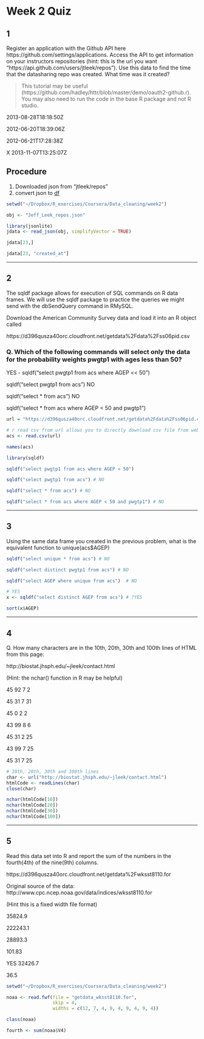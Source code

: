 # Week 2 Quiz

## 1 
Register an application with the Github API here https://github.com/settings/applications. Access the API to get information on your instructors repositories (hint: this is the url you want "https://api.github.com/users/jtleek/repos"). Use this data to find the time that the datasharing repo was created. What time was it created?

> This tutorial may be useful (https://github.com/hadley/httr/blob/master/demo/oauth2-github.r). You may also need to run the code in the base R package and not R studio.

2013-08-28T18:18:50Z

2012-06-20T18:39:06Z

2012-06-21T17:28:38Z

X 2013-11-07T13:25:07Z

## Procedure
1. Downloaded json from "jtleek/repos"
2. convert json to [df](https://stackoverflow.com/questions/45038891/json-to-data-frame-in-r)

```r
setwd("~/Dropbox/R_exercises/Coursera/Data_cleaning/week2")

obj <- "Jeff_Leek_repos.json"

library(jsonlite)
jdata <- read_json(obj, simplifyVector = TRUE)

jdata[23,]

jdata[23, "created_at"]
```



------------------------------------------------------

## 2
The sqldf package allows for execution of SQL commands on R data frames. We will use the sqldf package to practice the queries we might send with the dbSendQuery command in RMySQL. 

Download the American Community Survey data and load it into an R object called 

https://d396qusza40orc.cloudfront.net/getdata%2Fdata%2Fss06pid.csv

### Q. Which of the following commands will select only the data for the probability weights pwgtp1 with ages less than 50?

YES - sqldf("select pwgtp1 from acs where AGEP <\lt< 50")

sqldf("select pwgtp1 from acs") NO

sqldf("select * from acs") NO

sqldf("select * from acs where AGEP < 50 and pwgtp1")

```r
url = "https://d396qusza40orc.cloudfront.net/getdata%2Fdata%2Fss06pid.csv"

# r read csv from url allows you to directly download csv file from website
acs <- read.csv(url)

names(acs)
```

```r
library(sqldf)

sqldf("select pwgtp1 from acs where AGEP < 50")
```


```r
sqldf("select pwgtp1 from acs") # NO
```

```r
sqldf("select * from acs") # NO
```

```r
sqldf("select * from acs where AGEP < 50 and pwgtp1") # NO
```


------------------------------------------------

## 3

Using the same data frame you created in the previous problem, what is the equivalent function to unique(acs$AGEP)

```r
sqldf("select unique * from acs") # NO

sqldf("select distinct pwgtp1 from acs") # NO

sqldf("select AGEP where unique from acs")  # NO

# YES
x <- sqldf("select distinct AGEP from acs") # ?YES

sort(x$AGEP)
```



--------------------------------------------------


## 4

Q. How many characters are in the 10th, 20th, 30th and 100th lines of HTML from this page:

http://biostat.jhsph.edu/~jleek/contact.html

(Hint: the nchar() function in R may be helpful)

45 92  7  2

45 31  7 31

45  0  2  2 

43 99 8 6

45 31  2 25

43 99 7 25

45 31  7 25


```r
# 10th, 20th, 30th and 100th lines
char <- url("http://biostat.jhsph.edu/~jleek/contact.html")
htmlCode <- readLines(char)
close(char)

nchar(htmlCode[10])
nchar(htmlCode[20])
nchar(htmlCode[30])
nchar(htmlCode[100])
```


---------------------------------------------

## 5

Read this data set into R and report the sum of the numbers in the fourth(4th) of the nine(9th) columns.

https://d396qusza40orc.cloudfront.net/getdata%2Fwksst8110.for

Original source of the data: http://www.cpc.ncep.noaa.gov/data/indices/wksst8110.for

(Hint this is a fixed width file format)

35824.9

222243.1

28893.3

101.83

YES 32426.7

36.5

```r
setwd("~/Dropbox/R_exercises/Coursera/Data_cleaning/week2")

noaa <- read.fwf(file = "getdata_wksst8110.for",
                 skip = 4,
                 widths = c(12, 7, 4, 9, 4, 9, 4, 9, 4))

class(noaa)

fourth <- sum(noaa$V4)

```


